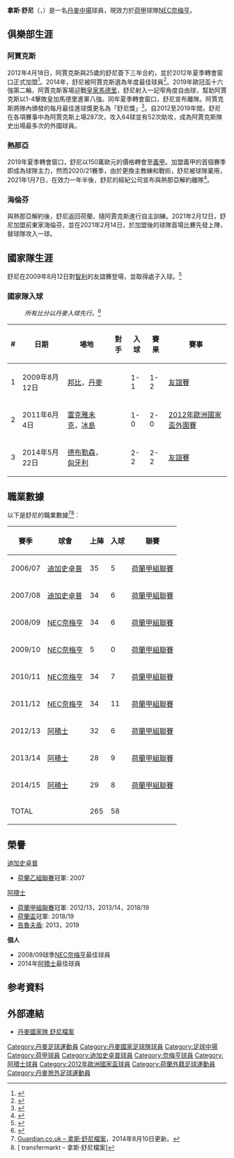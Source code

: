 {{noteTA
|G1=uefa|G2=football|G3=荷甲
|1=zh-hans:舍内; zh-hk:舒尼; zh-tw:舍內
|2=zh-hans:莫腾·奥尔森;zh-hk:摩頓·奧臣;zh-tw:莫騰·奧爾森;
|3=zh-hans:拉塞·舍内; zh-hk:拿斯·舒尼; zh-tw:拉塞·舍內
}}
{{Infobox football biography
| name = 拿斯·舒尼<br />''Lasse Schøne''
| image = 20140904 - Lasse Schöne (cropped) 2.jpg
| image_size = 200
| fullname = Lasse Schöne<ref name="dbu-umlaut">{{cite web|title=Landsholdsdatabase – spillerinformation: Lasse Schöne|url=http://www.dbu.dk/landshold/landsholdsdatabasen/LBasePlayerInfo.aspx?playerid=4905|work=dbu.dk|publisher=[[Danish_FA|Danish FA]]|accessdate=17 August 2012|archive-date=2019-11-16|archive-url=https://web.archive.org/web/20191116014445/https://www.dbu.dk/landshold/Landsholdsdatabasen/LBaseplayerInfo.aspx?playerid=4905|dead-url=no}}</ref><ref name="Ajax profile">{{cite web|title=Lasse Schöne paspoort|url=http://www.ajax.nl/Ajax-1/Selectie/2011-2012/Spelers/Spelerstatistieken.htm?dbid=10036&typeofpage=55719|publisher=[[AFC_Ajax|AFC Ajax]]|accessdate=17 August 2012|language=nl|archive-url=https://web.archive.org/web/20140407081309/http://www.ajax.nl/Ajax-1/Selectie/2011-2012/Spelers/Spelerstatistieken.htm?dbid=10036&typeofpage=55719|archive-date=2014-04-07|dead-url=yes}}</ref><ref name="fodboldmag-umlaut">{{cite web|last=Kraul|first=Andreas|title=Fodboldmagasinet – DR (status update)|url=https://www.facebook.com/permalink.php?story_fbid=248059305214345&id=191902807496662|accessdate=17 August 2012|language=da}}</ref>
| birth_date = {{birth date and age|1986|5|27|df=y}}<ref name="Ajax profile" />
| birth_place = 丹麥[[格洛斯楚普|格洛斯楚普]]
| height = {{height|m=1.78}}<ref name="Ajax profile" />
| position = [[正中場|正中場]]/[[防守中場|防守中場]]
| currentclub = [[NEC奈梅亨|NEC奈梅亨]]
| clubnumber = 20
| youthyears1 = {{0|0000}}–2002
| youthyears2 = 2002–2006
| youthclubs1 = [[林比足球俱乐部|林比]]
| youthclubs2 = [[海倫芬體育會|海倫芬]]
| years1 = 2005–2006
| clubs1 = [[海倫芬體育會|海倫芬]]
| caps1 = 0
| goals1 = 0
| years2 = 2006–2008
| clubs2 = [[迪加史卓普|迪加史卓普]]
| caps2 = 70
| goals2 = 12
| years3 = 2008–2012
| clubs3 = [[NEC奈梅亨|NEC奈梅亨]]
| caps3 = 107
| goals3 = 24
| years4 = 2012–2019
| clubs4 = [[阿贾克斯足球俱乐部|阿贾克斯]]
| caps4 = 201
| goals4 = 49
| years5 = 2019–2021
| clubs5 = [[热那亚板球与足球俱乐部|熱拿亞]]
| caps5 = 32
| goals5 = 2
| years6 = 2021
| clubs6 = [[海倫芬體育會|海倫芬]]
| caps6 = 12
| goals6 = 1
| years7 = 2021-
| clubs7 = [[NEC奈梅亨|NEC奈梅亨]]
| caps7 = 0
| goals7 = 0
| nationalyears1 = 2001
| nationalyears2 = 2002–2003
| nationalyears3 = 2003–2004
| nationalyears4 = 2007–2008
| nationalyears5 = 2009–
| nationalteam1 = [[丹麥16歲以下國家足球隊|丹麥U16]]
| nationalteam2 = [[丹麥17歲以下國家足球隊|丹麥U17]]
| nationalteam3 = [[丹麥18歲以下國家足球隊|丹麥U18]]
| nationalteam4 = [[丹麥21歲以下國家足球隊|丹麥U21]]
| nationalteam5 = [[丹麥國家足球隊|丹麥]]
| nationalcaps1 = 3
| nationalcaps2 = 6
| nationalcaps3 = 4
| nationalcaps4 = 9
| nationalcaps5 = 51
| nationalgoals1 = 1
| nationalgoals2 = 0
| nationalgoals3 = 1
| nationalgoals4 = 1
| nationalgoals5 = 3
| pcupdate = 2021年8月12日
| ntupdate = 2021年8月12日
}}
'''拿斯·舒尼'''（'''{{lang-da|Lasse Schøne}}'''，{{bd|1986年|5月27日|}}）是一名[[丹麥|丹麥]][[中場|中場]]球員，現效力於[[荷甲|荷甲]]球隊[[NEC奈梅亨|NEC奈梅亨]]。

==俱樂部生涯==
===阿賈克斯===
2012年4月18日，阿賈克斯與25歲的舒尼簽下三年合約，並於2012年夏季轉會窗口正式加盟<ref>{{cite news |title=Official: Ajax announce Schone capture |url=https://www.goal.com/en-sg/news/4043/netherlands/2012/04/19/3044907/official-ajax-announce-schone-capture |accessdate=2021-01-08 |work=GOAL |date=2012-04-18 |archive-date=2021-03-18 |archive-url=https://web.archive.org/web/20210318163652/https://www.goal.com/en-sg/news/4043/netherlands/2012/04/19/3044907/official-ajax-announce-schone-capture |dead-url=no }}</ref>。2014年，舒尼被阿賈克斯選為年度最佳球員<ref>{{cite news |title=Lasse Schöne årets spiller i Ajax |url=https://www.bold.dk/fodbold/nyheder/Lasse-Schoene-aarets-spiller-i-Ajax/ |accessdate=2021-01-08 |work=Bold.dk |date=2014-05-03 |archive-date=2021-02-06 |archive-url=https://web.archive.org/web/20210206224517/https://www.bold.dk/fodbold/nyheder/Lasse-Schoene-aarets-spiller-i-Ajax/ |dead-url=no }}</ref>。2019年歐冠盃十六強第二輪，阿賈克斯客場迎戰[[皇家馬德里|皇家馬德里]]，舒尼射入一記窄角度自由球，幫助阿賈克斯以1-4擊敗皇加馬德里進軍八強。同年夏季轉會窗口，舒尼宣布離隊。阿賈克斯將隊內頒發的每月最佳進球獎更名為「舒尼獎」<ref>{{cite news |title=The trophy for Goal of the Month is now called the 'Lasse Schöne Trophy'|url=https://www.reddit.com/r/AjaxAmsterdam/comments/d5ydwz/the_trophy_for_goal_of_the_month_is_now_called/|accessdate=2021-01-08 |work=reddit |date=2019-09-18 |archive-date=2019-09-18 |archive-url=https://www.reddit.com/r/AjaxAmsterdam/comments/d5ydwz/the_trophy_for_goal_of_the_month_is_now_called/|dead-url=no }}</ref>。自2012至2019年間，舒尼在各項賽事中為阿賈克斯上場287次，攻入64球並有52次助攻，成為阿賈克斯隊史出場最多次的外國球員。

===熱那亞===
2019年夏季轉會窗口，舒尼以150萬歐元的價格轉會至[[義大利足球甲級聯賽|義甲]]。加盟義甲的首個賽季即成為球隊主力，然而2020/21賽季，由於更換主教練和戰術，舒尼被球隊棄用，2021年1月7日，在效力一年半後，舒尼的經紀公司宣布與熱那亞解約離隊<ref>{{cite news |title=舍内与热那亚达成解约协议，或以自由身重返阿贾克斯|url=https://voice.hupu.com/soccer/2681987.html|accessdate=2021-01-08 |work=HUPU足球 |date=2021-01-07 |archive-date=2021-01-07 |archive-url=https://voice.hupu.com/soccer/2681987.html|dead-url=no }}</ref>。

===海倫芬===
與熱那亞解約後，舒尼返回荷蘭，隨阿賈克斯進行自主訓練。2021年2月12日，舒尼加盟前東家海倫芬，並在2021年2月14日，於加盟後的球隊首場比賽先發上陣，替球隊攻入一球。

== 國家隊生涯 ==
舒尼在2009年8月12日對[[智利國家足球隊|智利]]的友誼賽登場，並取得處子入球。<ref>{{Cite web |url=http://www.dbu.dk/landshold/landsholdsdatabasen/LBaseMatchInfo.aspx?matchid=5846 |title=DBU Denmark vs Chile  friendly game 12 Aug 2009 |access-date=2010-12-26 |archive-date=2013-03-28 |archive-url=https://web.archive.org/web/20130328170445/http://www.dbu.dk/landshold/Landsholdsdatabasen/LBasematchInfo.aspx?matchid=5846 |dead-url=no }}</ref>  

=== 國家隊入球 ===
:''所有比分以丹麥入球先行。''<ref>{{Cite web |url=http://www.dbu.dk/landshold/landsholdsdatabasen/LBasePlayerInfo.aspx?playerid=4905&teamtypeid=330&event=4#match |title=DBU Lasse Schone scoring record |access-date=2010-12-26 |archive-date=2020-08-09 |archive-url=https://web.archive.org/web/20200809092407/http://dbu.dk/landshold/Landsholdsdatabasen/LBaseplayerInfo.aspx?playerid=4905&teamtypeid=330&event=4#match |dead-url=no }}</ref>
{| class="wikitable"
! # !! 日期 !! 場地 !! 對手 !! 入球 !! 賽果 !! 賽事
|-
| 1 || 2009年8月12日 || [[邦比|邦比]]，[[丹麥|丹麥]] || {{CHI}} || 1-1 || 1-2 || [[友誼賽|友誼賽]]
|-
| 2 || 2011年6月4日 || [[雷克雅未克|雷克雅未克]]，[[冰島|冰島]] || {{ISL}} || 1-0 || 2-0 || [[2012年歐洲國家盃外圍賽|2012年歐洲國家盃外圍賽]]
|-
| 3 || 2014年5月22日 || [[德布勒森|德布勒森]]，[[匈牙利|匈牙利]] || {{HUN}} || 2-2 || 2-2 || [[友誼賽|友誼賽]]
|}

== 職業數據 ==
以下是舒尼的職業數據<ref>[http://guardian.touch-line.com/?Lang=0&CTID=14&CPID=15&pStr=Player&PLID=199589&TEID=562 {{Wayback|url=http://guardian.touch-line.com/?Lang=0&CTID=14&CPID=15&pStr=Player&PLID=199589&TEID=562 |date=20150619175220 }} {{Wayback|url=http://guardian.touch-line.com/?Lang=0&CTID=14&CPID=15&pStr=Player&PLID=199589&TEID=562 |date=20150619175220 }} Guardian.co.uk – 拿斯·舒尼檔案{{en}}]，2014年8月10日更新。</ref><ref>[{{Cite web |url=http://www.transfermarkt.dk/lasse-schone/profil/spieler/34784 |title=transfermarkt – 拿斯·舒尼檔案{{en}} |access-date=2015-06-19 |archive-date=2019-11-30 |archive-url=https://web.archive.org/web/20191130180020/https://www.transfermarkt.dk/lasse-schone/profil/spieler/34784 |dead-url=no }} transfermarkt – 拿斯·舒尼檔案{{en}}]</ref>︰
{| class="wikitable"
|-
! 賽季 !! 球會 !! 上陣 !! 入球 !! 聯賽  
|-  
| 2006/07 || {{flagicon|Netherlands}} [[迪加史卓普|迪加史卓普]] || {{0}}35     || {{0}}{{0}}5 || [[荷蘭甲組聯賽|荷蘭甲組聯賽]]
|-  
| 2007/08 || {{flagicon|Netherlands}} [[迪加史卓普|迪加史卓普]] || {{0}}34     || {{0}}{{0}}6 || [[荷蘭甲組聯賽|荷蘭甲組聯賽]]
|-  
| 2008/09 || {{flagicon|Netherlands}} [[NEC奈梅亨|NEC奈梅亨]] || {{0}}34      || {{0}}{{0}}6 || [[荷蘭甲組聯賽|荷蘭甲組聯賽]]
|-  
| 2009/10 || {{flagicon|Netherlands}} [[NEC奈梅亨|NEC奈梅亨]] || {{0}}{{0}}5  || {{0}}{{0}}0 || [[荷蘭甲組聯賽|荷蘭甲組聯賽]]
|-  
| 2010/11 || {{flagicon|Netherlands}} [[NEC奈梅亨|NEC奈梅亨]] || {{0}}34  || {{0}}{{0}}7 || [[荷蘭甲組聯賽|荷蘭甲組聯賽]]
|-  
| 2011/12 || {{flagicon|Netherlands}} [[NEC奈梅亨|NEC奈梅亨]] || {{0}}34  || {{0}}11 || [[荷蘭甲組聯賽|荷蘭甲組聯賽]]
|-  
| 2012/13 || {{flagicon|Netherlands}} [[阿積士|阿積士]] || {{0}}32  || {{0}}{{0}}6 || [[荷蘭甲組聯賽|荷蘭甲組聯賽]]
|-  
| 2013/14 || {{flagicon|Netherlands}} [[阿積士|阿積士]] || {{0}}28  || {{0}}{{0}}9 || [[荷蘭甲組聯賽|荷蘭甲組聯賽]]
|-  
| 2014/15 || {{flagicon|Netherlands}} [[阿積士|阿積士]] || {{0}}29  || {{0}}{{0}}8 || [[荷蘭甲組聯賽|荷蘭甲組聯賽]]
|-  
! colspan=2 |TOTAL  
! 265  
! 58 
!  
|}

==榮譽==
;[[迪加史卓普|迪加史卓普]]
* [[荷蘭乙組聯賽|荷蘭乙組聯賽]]冠軍: 2007

;[[阿積士|阿積士]]
* [[荷蘭甲組聯賽|荷蘭甲組聯賽]]冠軍: 2012/13，2013/14，2018/19
* [[荷蘭盃|荷蘭盃]]冠軍: 2018/19
* [[告魯夫盾|告魯夫盾]]: 2013，2019


'''個人'''
* 2008/09球季[[NEC奈梅亨|NEC奈梅亨]]最佳球員
* 2014年[[阿積士|阿積士]]最佳球員

== 参考資料 ==
{{reflist}}

== 外部連結 ==
* [http://www.dbu.dk/landshold/landsholdsdatabasen/LBasePlayerInfo.aspx?playerid=4905 丹麥國家隊 舒尼檔案] {{Wayback|url=http://www.dbu.dk/landshold/landsholdsdatabasen/LBasePlayerInfo.aspx?playerid=4905 |date=20191116014445 }}

{{2012年歐洲足球錦標賽丹麥參賽名單}}
{{2018年世界盃足球賽丹麥參賽名單}}

{{DEFAULTSORT:Schone, Lasse}}
[[Category:丹麥足球運動員|Category:丹麥足球運動員]]
[[Category:丹麥國家足球隊球員|Category:丹麥國家足球隊球員]]
[[Category:足球中場|Category:足球中場]]
[[Category:荷甲球員|Category:荷甲球員]]
[[Category:迪加史卓普球員|Category:迪加史卓普球員]]
[[Category:奈梅亨球員|Category:奈梅亨球員]]
[[Category:阿積士球員|Category:阿積士球員]]
[[Category:2012年歐洲國家盃球員|Category:2012年歐洲國家盃球員]]
[[Category:荷蘭外籍足球運動員|Category:荷蘭外籍足球運動員]]
[[Category:丹麥旅外足球運動員|Category:丹麥旅外足球運動員]]